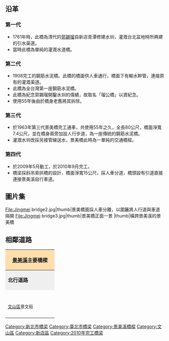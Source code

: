 {{unreferenced|time=2016-06-16T04:58:58+00:00}}
==沿革==
===第一代===
*1761年時，此橋為清代的[[郭錫瑠|郭錫瑠]]自新店青潭修建水圳，灌溉台北盆地時所興建的引水渠道。
*當時此橋為單純的灌溉水道橋。
===第二代===
*1908完工的鋼筋水泥橋。此橋的橋面供人車通行，橋面下有輸水幹管，連接原有的灌溉渠道。
*此橋為全台灣第一座鋼筋水泥橋。
*此橋為紀念郭錫瑠開鑿水圳的偉績，故取名「瑠公橋」以資紀念。
*使用55年後由於橋身老舊將其拆除。
===第三代===
*於1963年第三代景美橋完工通車，共使用55年之久，全長80公尺，橋面淨寬7.4公尺，並在橋身兩旁加設人行步道，為一座傳統的鋼筋水泥橋。
*灌溉水圳改採另接管線送水，景美橋此時為一單純的交通橋樑。

===第四代===
*於2009年5月動工，於2010年9月完工。
*橋梁採斜吊索拱橋的設計，橋面淨寬15公尺，採人車分道，橋頭設有引道直接連接景美溪自行車道。

==圖片集==
<gallery>
File:Jingmei bridge2.jpg|thumb|景美橋面採人車分離，以圍籬將人行道與車道隔開
File:Jingmei bridge3.jpg|thumb|景美橋正面一景
|thumb|橫跨景美溪的景美橋
</gallery>

== 相鄰道路 ==
{|  class="toccolours" border="1" cellpadding="4" style="margin: 0 auto; border-collapse: collapse; text-align: center; white-space:nowrap;"
|-  
! colspan="3" style="background: #ffdead;" | '''[[景美溪|景美溪]]主要橋樑'''
|-
| style="background: #efefef;" | '''北行道路'''
| colspan="1" style= "background: #efefef;"    |'''[[景美溪|景美溪]]'''
| style="background: #efefef;" | '''南行道路'''
|-
| style="width:140px; height:88px;" | <br /><small>[[文山區|文山區]]景文街</small>
| style="width:200px; height:75px;" | '''景美橋'''<br /><small>''往''</small><br /><small>''←[[文山區|文山區]]　　　　[[新店區|新店區]]→''</small>
| style="width:140px; height:75px;" | <br /><small>[[新店區|新店區]]順安街</small>
{| border="0"
|}
|}


{{淡水河流域橋樑}}
[[Category:新北市橋梁|Category:新北市橋梁]]
[[Category:臺北市橋梁|Category:臺北市橋梁]]
[[Category:景美溪橋樑|Category:景美溪橋樑]]
[[Category:文山區|Category:文山區]]
[[Category:新店區|Category:新店區]]
[[Category:2010年完工橋梁|Category:2010年完工橋梁]]